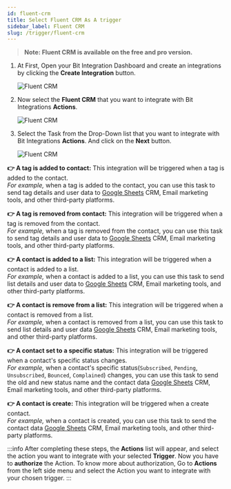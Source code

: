 ```yaml
---
id: fluent-crm
title: Select Fluent CRM As A trigger
sidebar_label: Fluent CRM
slug: /trigger/fluent-crm
---
```



> **Note: Fluent CRM is available on the free and pro version.**

1. At First, Open your Bit Integration Dashboard and create an integrations by clicking the **Create Integration** button.

   <Image src="trigger/_create-integrations" alt="Fluent CRM" w="1020" h="350" />

2. Now select the **Fluent CRM** that you want to integrate with Bit Integrations **Actions**.

   <Image src="trigger/fluent-crm/_select-trigger" alt="Fluent CRM" w="1020" h="350" />

3. Select the Task from the Drop-Down list that you want to integrate with Bit Integrations **Actions**. And click on the **Next** button.

   <Image src="trigger/fluent-crm/select-form-or-task-name" alt="Fluent CRM" w="1020" h="350"/>

**👉 A tag is added to contact:** This integration will be triggered when a tag is added to the contact.   
*For example,* when a tag is added to the contact, you can use this task to send tag details and user data to [Google Sheets](https://docs.bit-integrations.bitapps.pro/integrations/google-sheet) CRM, Email marketing tools, and other third-party platforms.

**👉 A tag is removed from contact:** This integration will be triggered when a tag is removed from the contact.   
*For example,* when a tag is removed from the contact, you can use this task to send tag details and user data to [Google Sheets](https://docs.bit-integrations.bitapps.pro/integrations/google-sheet) CRM, Email marketing tools, and other third-party platforms.

**👉 A contact is added to a list:** This integration will be triggered when a contact is added to a list.   
*For example,* when a contact is added to a list, you can use this task to send list details and user data to [Google Sheets](https://docs.bit-integrations.bitapps.pro/integrations/google-sheet) CRM, Email marketing tools, and other third-party platforms.

**👉 A contact is remove from a list:** This integration will be triggered when a contact is removed from a list.   
*For example,* when a contact is removed from a list, you can use this task to send list details and user data [Google Sheets](https://docs.bit-integrations.bitapps.pro/integrations/google-sheet) CRM, Email marketing tools, and other third-party platforms.

**👉 A contact set to a specific status:** This integration will be triggered when a contact's specific status changes.   
*For example,* when a contact's specific status(`Subscribed`, `Pending`, `Unsubscribed`, `Bounced`, `Complained`) changes, you can use this task to send the old and new status name and the contact data  [Google Sheets](https://docs.bit-integrations.bitapps.pro/integrations/google-sheet) CRM, Email marketing tools, and other third-party platforms.

**👉 A contact is create:** This integration will be triggered when a create contact.   
*For example,* when a contact is created, you can use this task to send the contact data [Google Sheets](https://docs.bit-integrations.bitapps.pro/integrations/google-sheet) CRM, Email marketing tools, and other third-party platforms.


:::info
  After completing these steps, the **Actions** list will appear, and select the action you want to integrate with your selected **Trigger**. Now you have to **authorize** the Action. To know more about authorization, Go to **Actions** from the left side menu and select the Action you want to integrate with your chosen trigger.
:::


<Feedback/>